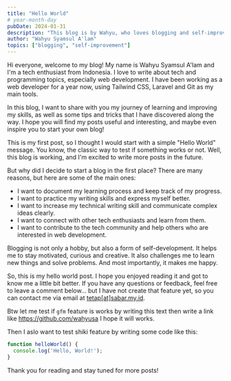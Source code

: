 ```yaml
---
title: "Hello World"
# year-month-day
pubDate: 2024-01-31
description: "This blog is by Wahyu, who loves blogging and self-improvement. I tells about my interests and goals, and invites feedback from readers."
author: "Wahyu Syamsul A'lam"
topics: ["blogging", "self-improvement"]
---
```


Hi everyone, welcome to my blog! My name is Wahyu Syamsul A'lam and I'm a tech enthusiast from Indonesia. I love to write about tech and programming topics, especially web development. I have been working as a web developer for a year now, using Tailwind CSS, Laravel and Git as my main tools.

In this blog, I want to share with you my journey of learning and improving my skills, as well as some tips and tricks that I have discovered along the way. I hope you will find my posts useful and interesting, and maybe even inspire you to start your own blog!

This is my first post, so I thought I would start with a simple "Hello World" message. You know, the classic way to test if something works or not. Well, this blog is working, and I'm excited to write more posts in the future.

But why did I decide to start a blog in the first place? There are many reasons, but here are some of the main ones:

- I want to document my learning process and keep track of my progress.
- I want to practice my writing skills and express myself better.
- I want to increase my technical writing skill and communicate complex ideas clearly.
- I want to connect with other tech enthusiasts and learn from them.
- I want to contribute to the tech community and help others who are interested in web development.

Blogging is not only a hobby, but also a form of self-development. It helps me to stay motivated, curious and creative. It also challenges me to learn new things and solve problems. And most importantly, it makes me happy.

So, this is my hello world post. I hope you enjoyed reading it and got to know me a little bit better. If you have any questions or feedback, feel free to leave a comment below... but I have not create that feature yet, so you can contact me via email at <u>tetap[at]sabar.my.id</u>.

Btw let me test if `gfm` feature is works by writing this text then write a link like https://github.com/wahyusa I hope it will works.

Then I aslo want to test shiki feature by writing some code like this:

```javascript
function helloWorld() {
  console.log('Hello, World!');
}
```

Thank you for reading and stay tuned for more posts!
